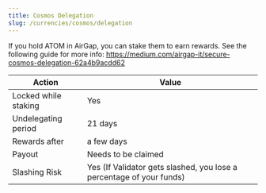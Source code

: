 ```yaml
---
title: Cosmos Delegation
slug: /currencies/cosmos/delegation
---
```


If you hold ATOM in AirGap, you can stake them to earn rewards. See the following guide for more info: https://medium.com/airgap-it/secure-cosmos-delegation-62a4b9acdd62

| Action               | Value                                                                |
| -------------------- | -------------------------------------------------------------------- |
| Locked while staking | Yes                                                                  |
| Undelegating period  | 21 days                                                              |
| Rewards after        | a few days                                                           |
| Payout               | Needs to be claimed                                                  |
| Slashing Risk        | Yes (If Validator gets slashed, you lose a percentage of your funds) |
